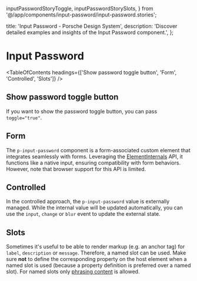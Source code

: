   inputPasswordStoryToggle,
  inputPasswordStorySlots,
} from '@/app/components/input-password/input-password.stories';

  title: 'Input Password - Porsche Design System',
  description: 'Discover detailed examples and insights of the Input Password component.',
};

# Input Password <ComponentStatus tagName="p-input-password"></ComponentStatus>

<TableOfContents headings={['Show password toggle button', 'Form', 'Controlled', 'Slots']} />

## Show password toggle button

If you want to show the password toggle button, you can pass `toggle="true"`.

<ComponentStory story={inputPasswordStoryToggle} />

## Form

The `p-input-password` component is a form-associated custom element that integrates seamlessly with forms. Leveraging
the [ElementInternals](https://developer.mozilla.org/en-US/docs/Web/API/ElementInternals) API, it functions like a
native input, ensuring compatibility with form behaviors. However, note that browser support for this API is limited.

<ComponentExample codeSample={inputPasswordExample} />

## Controlled

In the controlled approach, the `p-input-password` value is externally managed. While the internal value will be updated
automatically, you can use the `input`, `change` or `blur` event to update the external state.

<ComponentExample codeSample={inputPasswordExampleControlled} />

## Slots

Sometimes it's useful to be able to render markup (e.g. an anchor tag) for `label`, `description` or `message`.
Therefore, a named slot can be used. Make sure **not** to define the corresponding property on the host element when a
named slot is used (because a property definition is preferred over a named slot). For named slots only
[phrasing content](https://developer.mozilla.org/en-US/docs/Web/Guide/HTML/Content_categories#Phrasing_content) is
allowed.

<ComponentStory story={inputPasswordStorySlots} />
